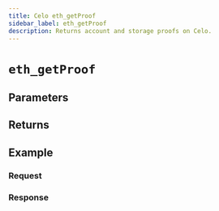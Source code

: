 ```yaml
---
title: Celo eth_getProof
sidebar_label: eth_getProof
description: Returns account and storage proofs on Celo.
---
```




# `eth_getProof`

<Description />

## Parameters


<Params />

## Returns


<Returns />

## Example


<Example />

### Request


<Request />

### Response


<Response />
